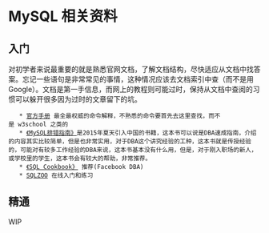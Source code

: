 = MySQL 相关资料 =

== 入门 ==

对初学者来说最重要的就是熟悉官网文档，了解文档结构，尽快适应从文档中找答案。忘记一些语句是非常常见的事情，这种情况应该去文档索引中查（而不是用Google）。文档是第一手信息，而网上的教程则可能过时，保持从文档中查阅的习惯可以躲开很多因为过时的文章留下的坑。

    * [[https://dev.mysql.com/doc/refman/5.7/en/sql-syntax.html|官方手册]] 最全最权威的命令解释，不熟悉的命令要首先去这里查找，而不是 w3school 之类的
    * [[http://mingxinglai.com/cn/2015/12/material-of-mysql/|《MySQL排错指南》]]是2015年夏天引入中国的书籍，这本书可以说是DBA速成指南，介绍的内容其实比较简单，但是也非常实用，对于DBA这个讲究经验的工种，这本书就是传授经验的，可能对有较多工作经验的DBA来说，这本书基本没有什么用，但是，对于刚入职场的新人，或学校里的学生，这本书会有较大的帮助，非常推荐。
    * [[http://cenalulu.github.io/mysql/mysql-book-for-newbie/|《SQL Cookbook》]] 推荐(Facebook DBA)
    * [[http://zh.sqlzoo.net/wiki/SELECT_basics/zh|SQLZOO]] 在线入门和练习

== 精通 ==

WIP
